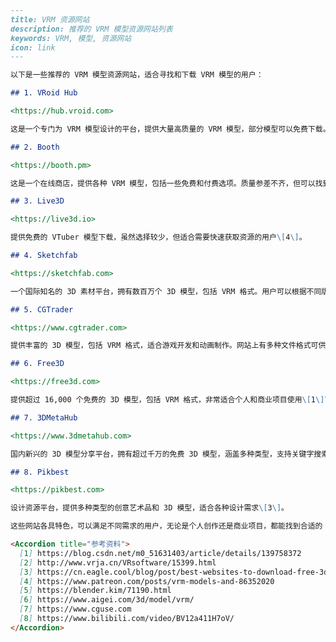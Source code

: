 ```markdown
---
title: VRM 资源网站
description: 推荐的 VRM 模型资源网站列表
keywords: VRM, 模型, 资源网站
icon: link
---

以下是一些推荐的 VRM 模型资源网站，适合寻找和下载 VRM 模型的用户：

## 1. VRoid Hub

<https://hub.vroid.com>

这是一个专门为 VRM 模型设计的平台，提供大量高质量的 VRM 模型，部分模型可以免费下载。用户还可以在此创建自己的 VRM 模型\[4\]。

## 2. Booth

<https://booth.pm>

这是一个在线商店，提供各种 VRM 模型，包括一些免费和付费选项。质量参差不齐，但可以找到独特的设计\[4\]。

## 3. Live3D

<https://live3d.io>

提供免费的 VTuber 模型下载，虽然选择较少，但适合需要快速获取资源的用户\[4\]。

## 4. Sketchfab

<https://sketchfab.com>

一个国际知名的 3D 素材平台，拥有数百万个 3D 模型，包括 VRM 格式。用户可以根据不同版权类别筛选资源，非常方便\[1\]\[3\]。

## 5. CGTrader

<https://www.cgtrader.com>

提供丰富的 3D 模型，包括 VRM 格式，适合游戏开发和动画制作。网站上有多种文件格式可供选择\[1\]\[3\]。

## 6. Free3D

<https://free3d.com>

提供超过 16,000 个免费的 3D 模型，包括 VRM 格式，非常适合个人和商业项目使用\[1\]\[3\]。

## 7. 3DMetaHub

<https://www.3dmetahub.com>

国内新兴的 3D 模型分享平台，拥有超过千万的免费 3D 模型，涵盖多种类型，支持关键字搜索功能，非常方便用户查找\[1\]\[2\]。

## 8. Pikbest

<https://pikbest.com>

设计资源平台，提供多种类型的创意艺术品和 3D 模型，适合各种设计需求\[3\]。

这些网站各具特色，可以满足不同需求的用户，无论是个人创作还是商业项目，都能找到合适的 VRM 资源。

<Accordion title="参考资料">
  [1] https://blog.csdn.net/m0_51631403/article/details/139758372  
  [2] http://www.vrja.cn/VRsoftware/15399.html  
  [3] https://cn.eagle.cool/blog/post/best-websites-to-download-free-3d-model-with-high-quality  
  [4] https://www.patreon.com/posts/vrm-models-and-86352020  
  [5] https://blender.kim/71190.html  
  [6] https://www.aigei.com/3d/model/vrm/  
  [7] https://www.cguse.com  
  [8] https://www.bilibili.com/video/BV12a411H7oV/
</Accordion>
```

